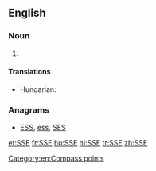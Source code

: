 ==English==

===Noun===
{{en-noun|-}}

# {{abbreviation of|south-southeast|lang=en}}

====Translations====
{{trans-top|abbreviation of south-southeast}}
* Hungarian: {{t+|hu|DDK}}
{{trans-mid}}
{{trans-bottom}}

===Anagrams===
* [[ESS#English|ESS]], [[ess#English|ess]], [[SES#English|SES]]

[[Category:en:Compass points]]

[[et:SSE]]
[[fr:SSE]]
[[hu:SSE]]
[[nl:SSE]]
[[tr:SSE]]
[[zh:SSE]]
